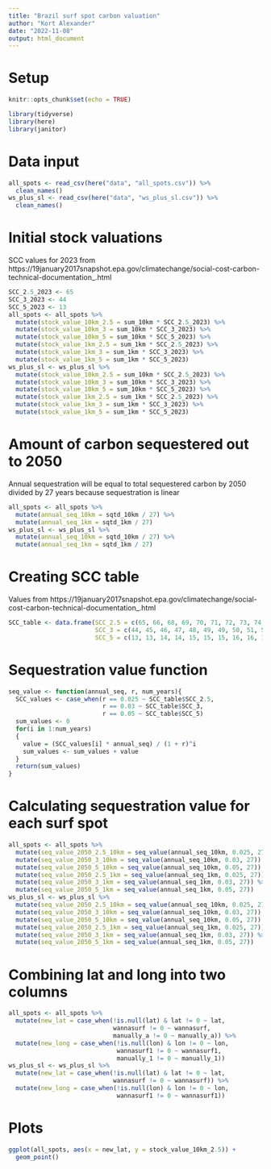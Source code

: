 ```yaml
---
title: "Brazil surf spot carbon valuation"
author: "Kort Alexander"
date: "2022-11-08"
output: html_document
---
```


# Setup

```r
knitr::opts_chunk$set(echo = TRUE)

library(tidyverse)
library(here)
library(janitor)
```

# Data input

```r
all_spots <- read_csv(here("data", "all_spots.csv")) %>% 
  clean_names()
ws_plus_sl <- read_csv(here("data", "ws_plus_sl.csv")) %>% 
  clean_names()
```

# Initial stock valuations

SCC values for 2023 from https://19january2017snapshot.epa.gov/climatechange/social-cost-carbon-technical-documentation_.html 

```r
SCC_2.5_2023 <- 65
SCC_3_2023 <- 44
SCC_5_2023 <- 13
all_spots <- all_spots %>% 
  mutate(stock_value_10km_2.5 = sum_10km * SCC_2.5_2023) %>% 
  mutate(stock_value_10km_3 = sum_10km * SCC_3_2023) %>% 
  mutate(stock_value_10km_5 = sum_10km * SCC_5_2023) %>% 
  mutate(stock_value_1km_2.5 = sum_1km * SCC_2.5_2023) %>% 
  mutate(stock_value_1km_3 = sum_1km * SCC_3_2023) %>% 
  mutate(stock_value_1km_5 = sum_1km * SCC_5_2023)
ws_plus_sl <- ws_plus_sl %>% 
  mutate(stock_value_10km_2.5 = sum_10km * SCC_2.5_2023) %>% 
  mutate(stock_value_10km_3 = sum_10km * SCC_3_2023) %>% 
  mutate(stock_value_10km_5 = sum_10km * SCC_5_2023) %>% 
  mutate(stock_value_1km_2.5 = sum_1km * SCC_2.5_2023) %>% 
  mutate(stock_value_1km_3 = sum_1km * SCC_3_2023) %>% 
  mutate(stock_value_1km_5 = sum_1km * SCC_5_2023)
```

# Amount of carbon sequestered out to 2050

Annual sequestration will be equal to total sequestered carbon by 2050 divided by 27 years because sequestration is linear

```r
all_spots <- all_spots %>% 
  mutate(annual_seq_10km = sqtd_10km / 27) %>% 
  mutate(annual_seq_1km = sqtd_1km / 27)
ws_plus_sl <- ws_plus_sl %>% 
  mutate(annual_seq_10km = sqtd_10km / 27) %>% 
  mutate(annual_seq_1km = sqtd_1km / 27)
```

# Creating SCC table

Values from https://19january2017snapshot.epa.gov/climatechange/social-cost-carbon-technical-documentation_.html

```r
SCC_table <- data.frame(SCC_2.5 = c(65, 66, 68, 69, 70, 71, 72, 73, 74, 75, 76, 77, 78, 79, 81, 82, 83, 84, 85, 86, 87, 88, 89, 90, 92, 93, 94, 95),
                        SCC_3 = c(44, 45, 46, 47, 48, 49, 49, 50, 51, 52, 53, 54, 55, 56, 57, 58, 59, 60, 61, 61, 62, 63, 64, 65, 66, 67, 68, 69),
                        SCC_5 = c(13, 13, 14, 14, 15, 15, 15, 16, 16, 17, 17, 18, 18, 19, 19, 20, 20, 21, 21, 22, 22, 23, 23, 24, 24, 25, 25, 26))
```

# Sequestration value function

```r
seq_value <- function(annual_seq, r, num_years){
  SCC_values <- case_when(r == 0.025 ~ SCC_table$SCC_2.5,
                          r == 0.03 ~ SCC_table$SCC_3,
                          r == 0.05 ~ SCC_table$SCC_5)
  sum_values <- 0
  for(i in 1:num_years)
  {
    value = (SCC_values[i] * annual_seq) / (1 + r)^i
    sum_values <- sum_values + value
  }
  return(sum_values)
}
```

# Calculating sequestration value for each surf spot

```r
all_spots <- all_spots %>% 
  mutate(seq_value_2050_2.5_10km = seq_value(annual_seq_10km, 0.025, 27)) %>% 
  mutate(seq_value_2050_3_10km = seq_value(annual_seq_10km, 0.03, 27)) %>% 
  mutate(seq_value_2050_5_10km = seq_value(annual_seq_10km, 0.05, 27)) %>% 
  mutate(seq_value_2050_2.5_1km = seq_value(annual_seq_1km, 0.025, 27)) %>% 
  mutate(seq_value_2050_3_1km = seq_value(annual_seq_1km, 0.03, 27)) %>% 
  mutate(seq_value_2050_5_1km = seq_value(annual_seq_1km, 0.05, 27))
ws_plus_sl <- ws_plus_sl %>% 
  mutate(seq_value_2050_2.5_10km = seq_value(annual_seq_10km, 0.025, 27)) %>% 
  mutate(seq_value_2050_3_10km = seq_value(annual_seq_10km, 0.03, 27)) %>% 
  mutate(seq_value_2050_5_10km = seq_value(annual_seq_10km, 0.05, 27)) %>% 
  mutate(seq_value_2050_2.5_1km = seq_value(annual_seq_1km, 0.025, 27)) %>% 
  mutate(seq_value_2050_3_1km = seq_value(annual_seq_1km, 0.03, 27)) %>% 
  mutate(seq_value_2050_5_1km = seq_value(annual_seq_1km, 0.05, 27))
```

# Combining lat and long into two columns

```r
all_spots <- all_spots %>% 
  mutate(new_lat = case_when(!is.null(lat) & lat != 0 ~ lat,
                             wannasurf != 0 ~ wannasurf,
                             manually_a != 0 ~ manually_a)) %>% 
  mutate(new_long = case_when(!is.null(lon) & lon != 0 ~ lon,
                              wannasurf1 != 0 ~ wannasurf1,
                              manually_1 != 0 ~ manually_1))
ws_plus_sl <- ws_plus_sl %>% 
  mutate(new_lat = case_when(!is.null(lat) & lat != 0 ~ lat,
                             wannasurf != 0 ~ wannasurf)) %>% 
  mutate(new_long = case_when(!is.null(lon) & lon != 0 ~ lon,
                              wannasurf1 != 0 ~ wannasurf1))
```

# Plots

```r
ggplot(all_spots, aes(x = new_lat, y = stock_value_10km_2.5)) +
  geom_point()
```

